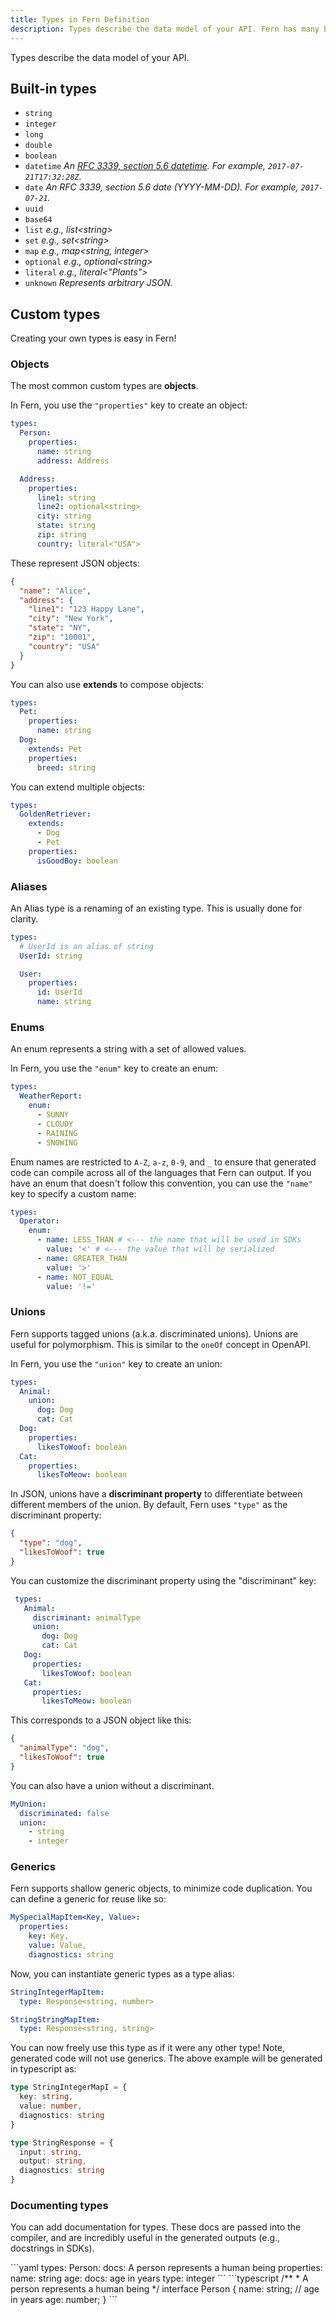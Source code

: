 ```yaml
---
title: Types in Fern Definition 
description: Types describe the data model of your API. Fern has many built-in types and supports custom types, as well as extending and aliasing objects, and unions.
---
```


Types describe the data model of your API.

## Built-in types

- `string`
- `integer`
- `long`
- `double`
- `boolean`
- `datetime` _An [RFC 3339, section 5.6 datetime](https://ijmacd.github.io/rfc3339-iso8601/). For example, `2017-07-21T17:32:28Z`._
- `date` _An RFC 3339, section 5.6 date (YYYY-MM-DD). For example, `2017-07-21`._
- `uuid`
- `base64`
- `list` _e.g., list\<string\>_
- `set` _e.g., set\<string\>_
- `map` _e.g., map\<string, integer\>_
- `optional` _e.g., optional\<string\>_
- `literal` _e.g., literal\<"Plants"\>_
- `unknown` _Represents arbitrary JSON._

## Custom types

Creating your own types is easy in Fern!

### Objects

The most common custom types are **objects**.

In Fern, you use the `"properties"` key to create an object:

```yaml {3,8}
types:
  Person:
    properties:
      name: string
      address: Address

  Address:
    properties:
      line1: string
      line2: optional<string>
      city: string
      state: string
      zip: string
      country: literal<"USA">
```

These represent JSON objects:

```json
{
  "name": "Alice",
  "address": {
    "line1": "123 Happy Lane",
    "city": "New York",
    "state": "NY",
    "zip": "10001",
    "country": "USA"
  }
}
```

You can also use **extends** to compose objects:

```yaml {6}
types:
  Pet:
    properties:
      name: string
  Dog:
    extends: Pet
    properties:
      breed: string
```

You can extend multiple objects:

```yaml {3-5}
types:
  GoldenRetriever:
    extends:
      - Dog
      - Pet
    properties:
      isGoodBoy: boolean
```

### Aliases

An Alias type is a renaming of an existing type. This is usually done for clarity.

```yaml
types:
  # UserId is an alias of string
  UserId: string

  User:
    properties:
      id: UserId
      name: string
```

### Enums

An enum represents a string with a set of allowed values.

In Fern, you use the `"enum"` key to create an enum:

```yaml {3}
types:
  WeatherReport:
    enum:
      - SUNNY
      - CLOUDY
      - RAINING
      - SNOWING
```

Enum names are restricted to `A-Z`, `a-z`, `0-9`, and `_` to ensure that generated code can compile across all of the languages that Fern can output. If you have an enum that doesn't follow this convention, you can use the `"name"` key to specify a custom name:

```yaml
types:
  Operator:
    enum:
      - name: LESS_THAN # <--- the name that will be used in SDKs
        value: '<' # <--- the value that will be serialized
      - name: GREATER_THAN
        value: '>'
      - name: NOT_EQUAL
        value: '!='
```

### Unions

Fern supports tagged unions (a.k.a. discriminated unions). Unions are useful for
polymorphism. This is similar to the `oneOf` concept in OpenAPI.

In Fern, you use the `"union"` key to create an union:

```yaml {3-5}
types:
  Animal:
    union:
      dog: Dog
      cat: Cat
  Dog:
    properties:
      likesToWoof: boolean
  Cat:
    properties:
      likesToMeow: boolean
```

In JSON, unions have a **discriminant property** to differentiate between
different members of the union. By default, Fern uses `"type"` as the
discriminant property:

```json
{
  "type": "dog",
  "likesToWoof": true
}
```

You can customize the discriminant property using the "discriminant" key:

```yaml {3}
 types:
   Animal:
     discriminant: animalType
     union:
       dog: Dog
       cat: Cat
   Dog:
     properties:
       likesToWoof: boolean
   Cat:
     properties:
       likesToMeow: boolean
```

This corresponds to a JSON object like this:

```json
{
  "animalType": "dog",
  "likesToWoof": true
}
```

You can also have a union without a discriminant.

```yaml 
MyUnion:
  discriminated: false
  union:
    - string
    - integer
```
 
### Generics

Fern supports shallow generic objects, to minimize code duplication. You can 
define a generic for reuse like so:

```yaml
MySpecialMapItem<Key, Value>:
  properties:
    key: Key, 
    value: Value,
    diagnostics: string
```

Now, you can instantiate generic types as a type alias:

```yaml
StringIntegerMapItem:
  type: Response<string, number>

StringStringMapItem:
  type: Response<string, string>
```

You can now freely use this type as if it were any other type! Note, generated
code will not use generics. The above example will be generated in typescript as:

```typescript
type StringIntegerMapI = {
  key: string,
  value: number,
  diagnostics: string
}   

type StringResponse = {
  input: string,
  output: string,
  diagnostics: string
}
```

### Documenting types

You can add documentation for types. These docs are passed into the compiler,
and are incredibly useful in the generated outputs (e.g., docstrings in SDKs).

<CodeBlock title="Fern Definition">
```yaml
types:
  Person:
    docs: A person represents a human being
    properties:
      name: string
      age:
        docs: age in years
        type: integer
```
</CodeBlock>

<CodeBlock title="Generated TypeScript SDK from Fern Definition">
```typescript 
/**
 * A person represents a human being
 */
interface Person {
  name: string;
  // age in years
  age: number;
}
```
</CodeBlock>
